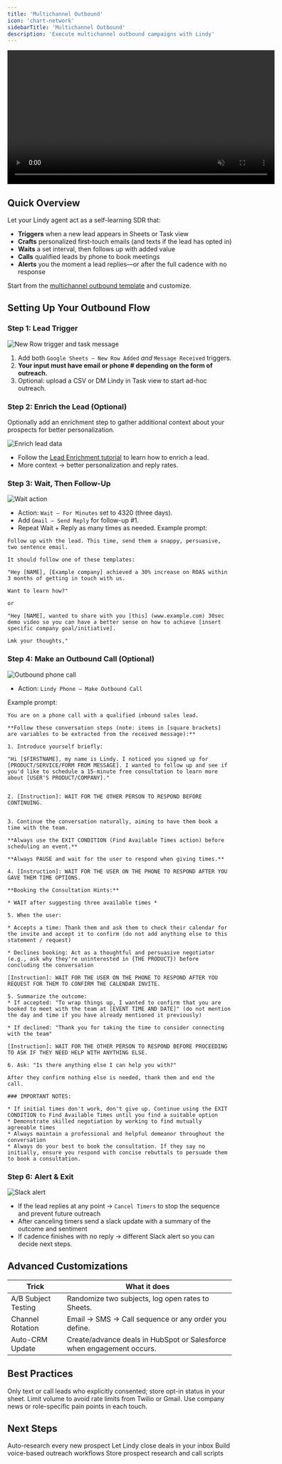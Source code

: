 ```yaml
---
title: 'Multichannel Outbound'
icon: 'chart-network'
sidebarTitle: 'Multichannel Outbound'
description: 'Execute multichannel outbound campaigns with Lindy'
---
```


<div style={{ display: 'flex', justifyContent: 'center', margin: '2rem 0' }}>
  <div className="video-card">
    <video
      src="/lindy-brand-assets/sl_multichannel_outbound.mp4"
      width="600"
      autoPlay
      muted
      loop
      playsInline
      style={{ display: 'block', width: '100%', borderRadius: '16px' }}
    />
  </div>
</div>


## Quick Overview

Let your Lindy agent act as a self-learning SDR that:

- **Triggers** when a new lead appears in Sheets or Task view  
- **Crafts** personalized first-touch emails (and texts if the lead has opted in)  
- **Waits** a set interval, then follows up with added value  
- **Calls** qualified leads by phone to book meetings  
- **Alerts** you the moment a lead replies—or after the full cadence with no response  

Start from the [multichannel outbound template](https://chat.lindy.ai/home/?templateId=6875c321cb447178e1192a26) and customize.

## Setting Up Your Outbound Flow

### Step 1: Lead Trigger

<Frame>
  <img src="/lindy-brand-assets/multi-channel-trigger.png" alt="New Row trigger and task message" />
</Frame>

1. Add both `Google Sheets – New Row Added` *and* `Message Received` triggers.  
2. **Your input must have email or phone # depending on the form of outreach.**  
3. Optional: upload a CSV or DM Lindy in Task view to start ad-hoc outreach.

### Step 2: Enrich the Lead (Optional)

Optionally add an enrichment step to gather additional context about your prospects for better personalization.

<Frame>
  <img src="/lindy-brand-assets/multi-channel-enrich.png" alt="Enrich lead data" />
</Frame>

- Follow the [Lead Enrichment tutorial](/use-cases/sales/lead-enrichment) to learn how to enrich a lead.
- More context → better personalization and reply rates.

### Step 3: Wait, Then Follow-Up

<Frame>
  <img src="/lindy-brand-assets/multi-channel-followup.png" alt="Wait action" />
</Frame>

- Action: `Wait – For Minutes` set to 4320 (three days).  
- Add `Gmail – Send Reply` for follow-up #1.  
- Repeat Wait + Reply as many times as needed.
Example prompt:

```
Follow up with the lead. This time, send them a snappy, persuasive, two sentence email. 

It should follow one of these templates: 

"Hey [NAME], [Example company] achieved a 30% increase on ROAS within 3 months of getting in touch with us. 

Want to learn how?"

or 

"Hey [NAME], wanted to share with you [this] (www.example.com) 30sec demo video so you can have a better sense on how to achieve [insert specific company goal/initiative]. 

Lmk your thoughts,"
```

### Step 4: Make an Outbound Call (Optional)

<Frame>
  <img src="/lindy-brand-assets/multi-channel-agent.png" alt="Outbound phone call" />
</Frame>

- Action: `Lindy Phone – Make Outbound Call`  

Example prompt:

```
You are on a phone call with a qualified inbound sales lead.

**Follow these conversation steps (note: items in [square brackets] are variables to be extracted from the received message):**

1. Introduce yourself briefly:

"Hi [$FIRSTNAME], my name is Lindy. I noticed you signed up for [PRODUCT/SERVICE/FORM FROM MESSAGE]. I wanted to follow up and see if you'd like to schedule a 15-minute free consultation to learn more about [USER'S PRODUCT/COMPANY]."


2. [Instruction]: WAIT FOR THE OTHER PERSON TO RESPOND BEFORE CONTINUING.


3. Continue the conversation naturally, aiming to have them book a time with the team. 

**Always use the EXIT CONDITION (Find Available Times action) before scheduling an event.**

**Always PAUSE and wait for the user to respond when giving times.**

4. [Instruction]: WAIT FOR THE USER ON THE PHONE TO RESPOND AFTER YOU GAVE THEM TIME OPTIONS. 

**Booking the Consultation Hints:**

* WAIT after suggesting three available times *

5. When the user:

* Accepts a time: Thank them and ask them to check their calendar for the invite and accept it to confirm (do not add anything else to this statement / request)

* Declines booking: Act as a thoughtful and persuasive negotiator (e.g., ask why they're uninterested in {THE PRODUCT}) before concluding the conversation

[Instruction]: WAIT FOR THE USER ON THE PHONE TO RESPOND AFTER YOU REQUEST FOR THEM TO CONFIRM THE CALENDAR INVITE. 

5. Summarize the outcome:
* If accepted: "To wrap things up, I wanted to confirm that you are booked to meet with the team at [EVENT TIME AND DATE]" (do not mention the day and time if you have already mentioned it previously)

* If declined: "Thank you for taking the time to consider connecting with the team"

[Instruction]: WAIT FOR THE OTHER PERSON TO RESPOND BEFORE PROCEEDING TO ASK IF THEY NEED HELP WITH ANYTHING ELSE. 

6. Ask: "Is there anything else I can help you with?"

After they confirm nothing else is needed, thank them and end the call.

### IMPORTANT NOTES:

* If initial times don't work, don't give up. Continue using the EXIT CONDITION to Find Available Times until you find a suitable option
* Demonstrate skilled negotiation by working to find mutually agreeable times
* Always maintain a professional and helpful demeanor throughout the conversation
* Always do your best to book the consultation. If they say no initially, ensure you respond with concise rebuttals to persuade them to book a consultation. 
```

### Step 6: Alert & Exit

<Frame>
  <img src="/lindy-brand-assets/multi-channel-slack.png" alt="Slack alert" />
</Frame>

- If the lead replies at any point → `Cancel Timers` to stop the sequence and prevent future outreach
- After canceling timers send a slack update with a summary of the outcome and sentiment
- If cadence finishes with no reply → different Slack alert so you can decide next steps.

## Advanced Customizations

| Trick                     | What it does                                                         |
|---------------------------|-----------------------------------------------------------------------|
| A/B Subject Testing       | Randomize two subjects, log open rates to Sheets.                     |
| Channel Rotation          | Email → SMS → Call sequence or any order you define.                  |
| Auto-CRM Update           | Create/advance deals in HubSpot or Salesforce when engagement occurs.|

## Best Practices

<AccordionGroup>
  <Accordion title="Respect Opt-In">
    Only text or call leads who explicitly consented; store opt-in status in your sheet.
  </Accordion>
  
  <Accordion title="Throttle Volume">
    Limit volume to avoid rate limits from Twilio or Gmail.
  </Accordion>
  
  <Accordion title="Personalize Deeply">
    Use company news or role-specific pain points in each touch.
  </Accordion>
  
</AccordionGroup>

## Next Steps

<CardGroup cols={2}>
  <Card title="Lead Enrichment" href="/use-cases/sales/lead-enrichment" icon="address-card">
    Auto-research every new prospect
  </Card>
  <Card title="Email Negotiation" href="/use-cases/sales/email-negotiation" icon="handshake">
    Let Lindy close deals in your inbox
  </Card>
  <Card title="Phone Calls" href="/fundamentals/lindy-101/phone-calls" icon="phone">
    Build voice-based outreach workflows
  </Card>
  <Card title="Knowledge Base" href="/fundamentals/lindy-101/knowledge-base" icon="database">
    Store prospect research and call scripts
  </Card>
</CardGroup>

